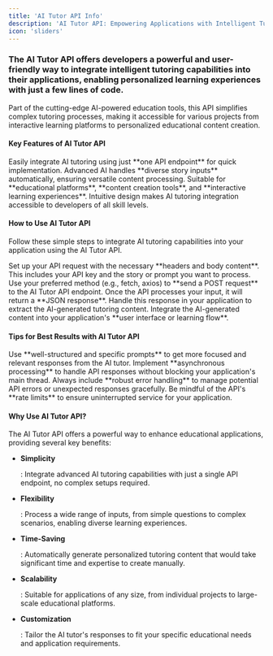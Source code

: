 ```yaml
---
title: 'AI Tutor API Info'
description: 'AI Tutor API: Empowering Applications with Intelligent Tutoring Capabilities'
icon: 'sliders'
---
```


### The AI Tutor API offers developers a powerful and user-friendly way to integrate intelligent tutoring capabilities into their applications, enabling personalized learning experiences with just a few lines of code.

Part of the cutting-edge AI-powered education tools, this API simplifies complex tutoring processes, making it accessible for various projects from interactive learning platforms to personalized educational content creation.

#### Key Features of AI Tutor API

<CardGroup cols={2}>
  <Card title="Single Endpoint Simplicity" icon="server">
    Easily integrate AI tutoring using just **one API endpoint** for quick implementation.
  </Card>

  <Card title="Flexible Input Processing" icon="keyboard">
    Advanced AI handles **diverse story inputs** automatically, ensuring versatile content processing.
  </Card>

  <Card title="Versatile Applications" icon="palette">
    Suitable for **educational platforms**, **content creation tools**, and **interactive learning experiences**.
  </Card>

  <Card title="Developer-Friendly Integration" icon="code">
    Intuitive design makes AI tutoring integration accessible to developers of all skill levels.
  </Card>
</CardGroup>

#### How to Use AI Tutor API

Follow these simple steps to integrate AI tutoring capabilities into your application using the AI Tutor API.

<AccordionGroup>
  <Accordion title="Step 1: Prepare Your Request" icon="pencil">
    Set up your API request with the necessary **headers and body content**. This includes your API key and the story or prompt you want to process.
  </Accordion>

  <Accordion title="Step 2: Send the API Request" icon="paper-plane">
    Use your preferred method (e.g., fetch, axios) to **send a POST request** to the AI Tutor API endpoint.
  </Accordion>

  <Accordion title="Step 3: Process the Response" icon="cogs">
    Once the API processes your input, it will return a **JSON response**. Handle this response in your application to extract the AI-generated tutoring content.
  </Accordion>

  <Accordion title="Step 4: Implement in Your Application" icon="laptop-code">
    Integrate the AI-generated content into your application's **user interface or learning flow**.
  </Accordion>
</AccordionGroup>

#### Tips for Best Results with AI Tutor API

<AccordionGroup>
  <Accordion title="Craft Clear Prompts" icon="comment">
    Use **well-structured and specific prompts** to get more focused and relevant responses from the AI tutor.
  </Accordion>

  <Accordion title="Handle Responses Asynchronously" icon="clock">
    Implement **asynchronous processing** to handle API responses without blocking your application's main thread.
  </Accordion>

  <Accordion title="Implement Error Handling" icon="shield">
    Always include **robust error handling** to manage potential API errors or unexpected responses gracefully.
  </Accordion>

  <Accordion title="Respect Rate Limits" icon="tachometer-fast">
    Be mindful of the API's **rate limits** to ensure uninterrupted service for your application.
  </Accordion>
</AccordionGroup>

#### Why Use AI Tutor API?

The AI Tutor API offers a powerful way to enhance educational applications, providing several key benefits:

* **Simplicity**

  : Integrate advanced AI tutoring capabilities with just a single API endpoint, no complex setups required.

* **Flexibility**

  : Process a wide range of inputs, from simple questions to complex scenarios, enabling diverse learning experiences.

* **Time-Saving**

  : Automatically generate personalized tutoring content that would take significant time and expertise to create manually.

* **Scalability**

  : Suitable for applications of any size, from individual projects to large-scale educational platforms.

* **Customization**

  : Tailor the AI tutor's responses to fit your specific educational needs and application requirements. 
